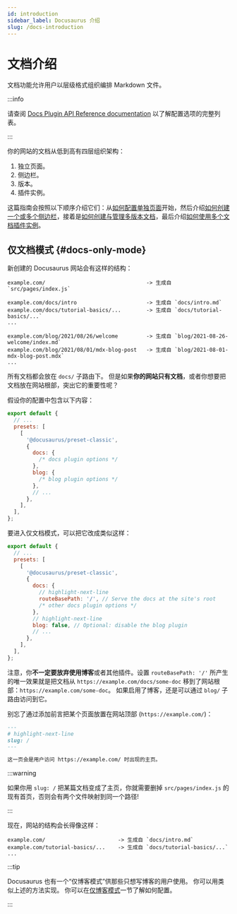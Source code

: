 ```yaml
---
id: introduction
sidebar_label: Docusaurus 介绍
slug: /docs-introduction
---
```


# 文档介绍

文档功能允许用户以层级格式组织编排 Markdown 文件。

:::info

请查阅 [Docs Plugin API Reference documentation](./../../api/plugins/plugin-content-docs.mdx) 以了解配置选项的完整列表。

:::

你的网站的文档从低到高有四层组织架构：

1. 独立页面。
2. 侧边栏。
3. 版本。
4. 插件实例。

这篇指南会按照以下顺序介绍它们：从[如何配置单独页面](./docs-create-doc.mdx)开始，然后介绍[如何创建一个或多个侧边栏](./sidebar/index.mdx)，接着是[如何创建与管理多版本文档](./versioning.mdx)，最后介绍[如何使用多个文档插件实例](./docs-multi-instance.mdx)。

## 仅文档模式 {#docs-only-mode}

新创建的 Docusaurus 网站会有这样的结构：

```
example.com/                                -> 生成自 `src/pages/index.js`

example.com/docs/intro                      -> 生成自 `docs/intro.md`
example.com/docs/tutorial-basics/...        -> 生成自 `docs/tutorial-basics/...`
...

example.com/blog/2021/08/26/welcome         -> 生成自 `blog/2021-08-26-welcome/index.md`
example.com/blog/2021/08/01/mdx-blog-post   -> 生成自 `blog/2021-08-01-mdx-blog-post.mdx`
...
```

所有文档都会放在 `docs/` 子路由下。 但是如果**你的网站只有文档**，或者你想要把文档放在网站根部，突出它的重要性呢？

假设你的配置中包含以下内容：

```js title="docusaurus.config.js"
export default {
  // ...
  presets: [
    [
      '@docusaurus/preset-classic',
      {
        docs: {
          /* docs plugin options */
        },
        blog: {
          /* blog plugin options */
        },
        // ...
      },
    ],
  ],
};
```

要进入仅文档模式，可以把它改成类似这样：

```js title="docusaurus.config.js"
export default {
  // ...
  presets: [
    [
      '@docusaurus/preset-classic',
      {
        docs: {
          // highlight-next-line
          routeBasePath: '/', // Serve the docs at the site's root
          /* other docs plugin options */
        },
        // highlight-next-line
        blog: false, // Optional: disable the blog plugin
        // ...
      },
    ],
  ],
};
```

注意，你**不一定要放弃使用博客**或者其他插件。设置 `routeBasePath: '/'` 所产生的唯一效果就是把文档从 `https://example.com/docs/some-doc` 移到了网站根部：`https://example.com/some-doc`。 如果启用了博客，还是可以通过 `blog/` 子路由访问到它。

别忘了通过添加前言把某个页面放置在网站顶部 (`https://example.com/`)：

```md title="docs/intro.md"
---
# highlight-next-line
slug: /
---

这一页会是用户访问 https://example.com/ 时出现的主页。
```

:::warning

如果你用 `slug: /` 把某篇文档变成了主页，你就需要删掉 `src/pages/index.js` 的现有首页，否则会有两个文件映射到同一个路径!

:::

现在，网站的结构会长得像这样：

```
example.com/                       -> 生成自 `docs/intro.md`
example.com/tutorial-basics/...    -> 生成自 `docs/tutorial-basics/...`
...
```

:::tip

Docusaurus 也有一个“仅博客模式”供那些只想写博客的用户使用。 你可以用类似上述的方法实现。 你可以在[仅博客模式](../../blog.mdx#blog-only-mode)一节了解如何配置。

:::
